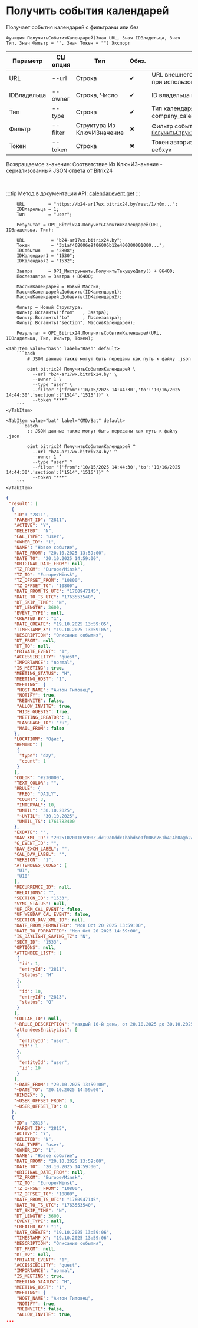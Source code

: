 ﻿---
sidebar_position: 4
description: Получить события календарей и другие функции для работы с Bitrix24 в Открытом пакете интеграций - бесплатной open-source библиотеке интеграций для 1С:Предприятие 8, OneScript и CLI
keywords: [1C, 1С, 1С:Предприятие, 1С:Предприятие 8.3, API, Интеграция, Сервисы, Обмен, OneScript, CLI, Bitrix24]
---


# Получить события календарей
 Получает события календарей с фильтрами или без



`Функция ПолучитьСобытияКалендарей(Знач URL, Знач IDВладельца, Знач Тип, Знач Фильтр = "", Знач Токен = "") Экспорт`

  | Параметр | CLI опция | Тип | Обяз. | Назначение |
  |-|-|-|-|-|
  | URL | --url | Строка | &#x2714; | URL внешнего вебхука или адрес Bitrix24 при использовании токена |
  | IDВладельца | --owner | Строка, Число | &#x2714; | ID владельца календаря |
  | Тип | --type | Строка | &#x2714; | Тип календаря: user, group, company_calendar |
  | Фильтр | --filter | Структура Из КлючИЗначение | &#x2716; | Фильтр событий. См. [`ПолучитьСтруктуруФильтраСобытийКалендарей`](/docs/Bitrix24/Calendar-events-management/Get-calendar-events-filter-structure) |
  | Токен | --token | Строка | &#x2716; | Токен авторизации, если используется не вебхук |

  
  Возвращаемое значение:   Соответствие Из КлючИЗначение - сериализованный JSON ответа от Bitrix24

<br/>

:::tip
Метод в документации API: [calendar.event.get](https://apidocs.bitrix24.ru/api-reference/calendar/calendar-event/calendar-event-get.html)
:::
<br/>


```bsl title="Пример использования для 1С:Предприятие/OneScript"
    URL         = "https://b24-ar17wx.bitrix24.by/rest/1/h0m...";
    IDВладельца = 1;
    Тип         = "user";

    Результат = OPI_Bitrix24.ПолучитьСобытияКалендарей(URL, IDВладельца, Тип);

    URL          = "b24-ar17wx.bitrix24.by";
    Токен        = "3b1af468006e9f06006b12e400000001000...";
    IDСобытия    = "2808";
    IDКалендаря1 = "1530";
    IDКалендаря2 = "1532";

    Завтра      = OPI_Инструменты.ПолучитьТекущуюДату() + 86400;
    Послезавтра = Завтра + 86400;

    МассивКалендарей = Новый Массив;
    МассивКалендарей.Добавить(IDКалендаря1);
    МассивКалендарей.Добавить(IDКалендаря2);

    Фильтр = Новый Структура;
    Фильтр.Вставить("from"   , Завтра);
    Фильтр.Вставить("to"     , Послезавтра);
    Фильтр.Вставить("section", МассивКалендарей);

    Результат = OPI_Bitrix24.ПолучитьСобытияКалендарей(URL, IDВладельца, Тип, Фильтр, Токен);
```
    

 <Tabs>
  
    <TabItem value="bash" label="Bash" default>
        ```bash
            # JSON данные также могут быть переданы как путь к файлу .json
            
            oint bitrix24 ПолучитьСобытияКалендарей \
              --url "b24-ar17wx.bitrix24.by" \
              --owner 1 \
              --type "user" \
              --filter "{'from':'10/15/2025 14:44:30','to':'10/16/2025 14:44:30','section':['1514','1516']}" \
              --token "***"
        ```
    </TabItem>
  
    <TabItem value="bat" label="CMD/Bat" default>
        ```batch
            :: JSON данные также могут быть переданы как путь к файлу .json
            
            oint bitrix24 ПолучитьСобытияКалендарей ^
              --url "b24-ar17wx.bitrix24.by" ^
              --owner 1 ^
              --type "user" ^
              --filter "{'from':'10/15/2025 14:44:30','to':'10/16/2025 14:44:30','section':['1514','1516']}" ^
              --token "***"
        ```
    </TabItem>
</Tabs>


```json title="Результат"
{
 "result": [
  {
   "ID": "2811",
   "PARENT_ID": "2811",
   "ACTIVE": "Y",
   "DELETED": "N",
   "CAL_TYPE": "user",
   "OWNER_ID": "1",
   "NAME": "Новое событие",
   "DATE_FROM": "20.10.2025 13:59:00",
   "DATE_TO": "20.10.2025 14:59:00",
   "ORIGINAL_DATE_FROM": null,
   "TZ_FROM": "Europe/Minsk",
   "TZ_TO": "Europe/Minsk",
   "TZ_OFFSET_FROM": "10800",
   "TZ_OFFSET_TO": "10800",
   "DATE_FROM_TS_UTC": "1760947145",
   "DATE_TO_TS_UTC": "1763553540",
   "DT_SKIP_TIME": "N",
   "DT_LENGTH": 3600,
   "EVENT_TYPE": null,
   "CREATED_BY": "1",
   "DATE_CREATE": "19.10.2025 13:59:05",
   "TIMESTAMP_X": "19.10.2025 13:59:05",
   "DESCRIPTION": "Описание события",
   "DT_FROM": null,
   "DT_TO": null,
   "PRIVATE_EVENT": "1",
   "ACCESSIBILITY": "quest",
   "IMPORTANCE": "normal",
   "IS_MEETING": true,
   "MEETING_STATUS": "H",
   "MEETING_HOST": "1",
   "MEETING": {
    "HOST_NAME": "Антон Титовец",
    "NOTIFY": true,
    "REINVITE": false,
    "ALLOW_INVITE": true,
    "HIDE_GUESTS": true,
    "MEETING_CREATOR": 1,
    "LANGUAGE_ID": "ru",
    "MAIL_FROM": false
   },
   "LOCATION": "Офис",
   "REMIND": [
    {
     "type": "day",
     "count": 1
    }
   ],
   "COLOR": "#230000",
   "TEXT_COLOR": "",
   "RRULE": {
    "FREQ": "DAILY",
    "COUNT": 3,
    "INTERVAL": 10,
    "UNTIL": "30.10.2025",
    "~UNTIL": "30.10.2025",
    "UNTIL_TS": 1761782400
   },
   "EXDATE": "",
   "DAV_XML_ID": "20251020T105900Z-dc19a0ddc1babd6e1f006d761b414b0a@b24-ar17wx.bitrix24.by",
   "G_EVENT_ID": "",
   "DAV_EXCH_LABEL": "",
   "CAL_DAV_LABEL": "",
   "VERSION": "1",
   "ATTENDEES_CODES": [
    "U1",
    "U10"
   ],
   "RECURRENCE_ID": null,
   "RELATIONS": "",
   "SECTION_ID": "1533",
   "SYNC_STATUS": null,
   "UF_CRM_CAL_EVENT": false,
   "UF_WEBDAV_CAL_EVENT": false,
   "SECTION_DAV_XML_ID": null,
   "DATE_FROM_FORMATTED": "Mon Oct 20 2025 13:59:00",
   "DATE_TO_FORMATTED": "Mon Oct 20 2025 14:59:00",
   "IS_DAYLIGHT_SAVING_TZ": "N",
   "SECT_ID": "1533",
   "OPTIONS": null,
   "ATTENDEE_LIST": [
    {
     "id": 1,
     "entryId": "2811",
     "status": "H"
    },
    {
     "id": 10,
     "entryId": "2813",
     "status": "Q"
    }
   ],
   "COLLAB_ID": null,
   "~RRULE_DESCRIPTION": "каждый 10-й день, от 20.10.2025 до 30.10.2025",
   "attendeesEntityList": [
    {
     "entityId": "user",
     "id": 1
    },
    {
     "entityId": "user",
     "id": 10
    }
   ],
   "~DATE_FROM": "20.10.2025 13:59:00",
   "~DATE_TO": "20.10.2025 14:59:00",
   "RINDEX": 0,
   "~USER_OFFSET_FROM": 0,
   "~USER_OFFSET_TO": 0
  },
  {
   "ID": "2815",
   "PARENT_ID": "2815",
   "ACTIVE": "Y",
   "DELETED": "N",
   "CAL_TYPE": "user",
   "OWNER_ID": "1",
   "NAME": "Новое событие",
   "DATE_FROM": "20.10.2025 13:59:00",
   "DATE_TO": "20.10.2025 14:59:00",
   "ORIGINAL_DATE_FROM": null,
   "TZ_FROM": "Europe/Minsk",
   "TZ_TO": "Europe/Minsk",
   "TZ_OFFSET_FROM": "10800",
   "TZ_OFFSET_TO": "10800",
   "DATE_FROM_TS_UTC": "1760947145",
   "DATE_TO_TS_UTC": "1763553540",
   "DT_SKIP_TIME": "N",
   "DT_LENGTH": 3600,
   "EVENT_TYPE": null,
   "CREATED_BY": "1",
   "DATE_CREATE": "19.10.2025 13:59:06",
   "TIMESTAMP_X": "19.10.2025 13:59:06",
   "DESCRIPTION": "Описание события",
   "DT_FROM": null,
   "DT_TO": null,
   "PRIVATE_EVENT": "1",
   "ACCESSIBILITY": "quest",
   "IMPORTANCE": "normal",
   "IS_MEETING": true,
   "MEETING_STATUS": "H",
   "MEETING_HOST": "1",
   "MEETING": {
    "HOST_NAME": "Антон Титовец",
    "NOTIFY": true,
    "REINVITE": false,
    "ALLOW_INVITE": true,
...
```
